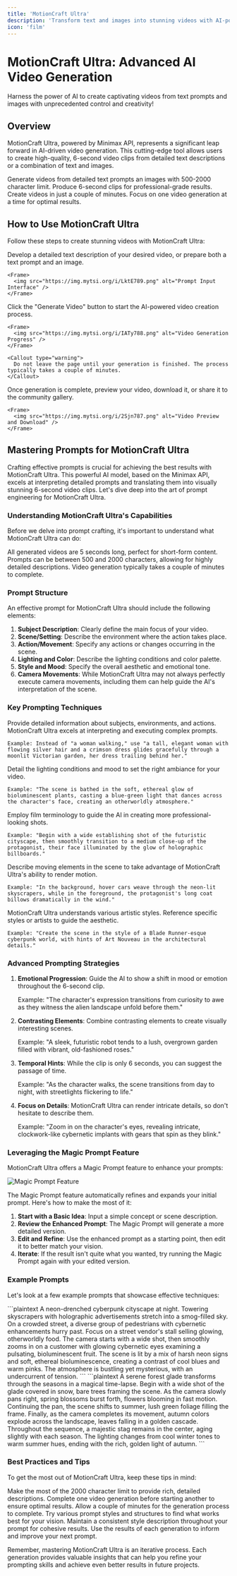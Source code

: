 ```yaml
---
title: 'MotionCraft Ultra'
description: 'Transform text and images into stunning videos with AI-powered MotionCraft Ultra'
icon: 'film'
---
```


# MotionCraft Ultra: Advanced AI Video Generation

<Tip>
  Harness the power of AI to create captivating videos from text prompts and images with unprecedented control and creativity!
</Tip>

## Overview

MotionCraft Ultra, powered by Minimax API, represents a significant leap forward in AI-driven video generation. This cutting-edge tool allows users to create high-quality, 6-second video clips from detailed text descriptions or a combination of text and images.

<CardGroup cols={2}>
  <Card title="High Prompt Context" icon="keyboard">
    Generate videos from detailed text prompts an images with 500-2000 character limit.
  </Card>
  <Card title="High-Quality Output" icon="star">
    Produce 6-second clips for professional-grade results.
  </Card>
  <Card title="Quick Generation" icon="bolt">
    Create videos in just a couple of minutes.
  </Card>
  <Card title="Single Queue" icon="list-ol">
    Focus on one video generation at a time for optimal results.
  </Card>
</CardGroup>

## How to Use MotionCraft Ultra

Follow these steps to create stunning videos with MotionCraft Ultra:

<Steps>
  <Step title="Craft Your Prompt" icon="pen-fancy">
    Develop a detailed text description of your desired video, or prepare both a text prompt and an image.
    
    <Frame>
      <img src="https://img.mytsi.org/i/LktE789.png" alt="Prompt Input Interface" />
    </Frame>
  </Step>
  
  <Step title="Generate Video" icon="play">
    Click the "Generate Video" button to start the AI-powered video creation process.
    
    <Frame>
      <img src="https://img.mytsi.org/i/IATy788.png" alt="Video Generation Progress" />
    </Frame>
    
    <Callout type="warning">
      Do not leave the page until your generation is finished. The process typically takes a couple of minutes.
    </Callout>
  </Step>
  
  <Step title="Review and Download" icon="eye">
    Once generation is complete, preview your video, download it, or share it to the community gallery.
    
    <Frame>
      <img src="https://img.mytsi.org/i/2Sjn787.png" alt="Video Preview and Download" />
    </Frame>
  </Step>
</Steps>

## Mastering Prompts for MotionCraft Ultra

Crafting effective prompts is crucial for achieving the best results with MotionCraft Ultra. This powerful AI model, based on the Minimax API, excels at interpreting detailed prompts and translating them into visually stunning 6-second video clips. Let's dive deep into the art of prompt engineering for MotionCraft Ultra.

### Understanding MotionCraft Ultra's Capabilities

Before we delve into prompt crafting, it's important to understand what MotionCraft Ultra can do:

<CardGroup cols={3}>
  <Card title="5-Second Clips" icon="clock">
    All generated videos are 5 seconds long, perfect for short-form content.
  </Card>
  <Card title="Character Limit" icon="text-width">
    Prompts can be between 500 and 2000 characters, allowing for highly detailed descriptions.
  </Card>
  <Card title="Generation Time" icon="hourglass">
    Video generation typically takes a couple of minutes to complete.
  </Card>
</CardGroup>

### Prompt Structure

An effective prompt for MotionCraft Ultra should include the following elements:

1. **Subject Description**: Clearly define the main focus of your video.
2. **Scene/Setting**: Describe the environment where the action takes place.
3. **Action/Movement**: Specify any actions or changes occurring in the scene.
4. **Lighting and Color**: Describe the lighting conditions and color palette.
5. **Style and Mood**: Specify the overall aesthetic and emotional tone.
6. **Camera Movements**: While MotionCraft Ultra may not always perfectly execute camera movements, including them can help guide the AI's interpretation of the scene.

### Key Prompting Techniques

<AccordionGroup>
  <Accordion title="Be Specific and Descriptive" icon="magnifying-glass">
    Provide detailed information about subjects, environments, and actions. MotionCraft Ultra excels at interpreting and executing complex prompts.
    
    Example: Instead of "a woman walking," use "a tall, elegant woman with flowing silver hair and a crimson dress glides gracefully through a moonlit Victorian garden, her dress trailing behind her."
  </Accordion>
  
  <Accordion title="Specify Lighting and Atmosphere" icon="sun">
    Detail the lighting conditions and mood to set the right ambiance for your video.
    
    Example: "The scene is bathed in the soft, ethereal glow of bioluminescent plants, casting a blue-green light that dances across the character's face, creating an otherworldly atmosphere."
  </Accordion>
  
  <Accordion title="Use Cinematic Language" icon="film">
    Employ film terminology to guide the AI in creating more professional-looking shots.
    
    Example: "Begin with a wide establishing shot of the futuristic cityscape, then smoothly transition to a medium close-up of the protagonist, their face illuminated by the glow of holographic billboards."
  </Accordion>
  
  <Accordion title="Incorporate Dynamic Elements" icon="wind">
    Describe moving elements in the scene to take advantage of MotionCraft Ultra's ability to render motion.
    
    Example: "In the background, hover cars weave through the neon-lit skyscrapers, while in the foreground, the protagonist's long coat billows dramatically in the wind."
  </Accordion>
  
  <Accordion title="Style and Artistic References" icon="palette">
    MotionCraft Ultra understands various artistic styles. Reference specific styles or artists to guide the aesthetic.
    
    Example: "Create the scene in the style of a Blade Runner-esque cyberpunk world, with hints of Art Nouveau in the architectural details."
  </Accordion>
</AccordionGroup>

### Advanced Prompting Strategies

1. **Emotional Progression**: Guide the AI to show a shift in mood or emotion throughout the 6-second clip.
   
   Example: "The character's expression transitions from curiosity to awe as they witness the alien landscape unfold before them."

2. **Contrasting Elements**: Combine contrasting elements to create visually interesting scenes.
   
   Example: "A sleek, futuristic robot tends to a lush, overgrown garden filled with vibrant, old-fashioned roses."

3. **Temporal Hints**: While the clip is only 6 seconds, you can suggest the passage of time.
   
   Example: "As the character walks, the scene transitions from day to night, with streetlights flickering to life."

4. **Focus on Details**: MotionCraft Ultra can render intricate details, so don't hesitate to describe them.
   
   Example: "Zoom in on the character's eyes, revealing intricate, clockwork-like cybernetic implants with gears that spin as they blink."

### Leveraging the Magic Prompt Feature

MotionCraft Ultra offers a Magic Prompt feature to enhance your prompts:

<Frame>
  <img src="https://img.mytsi.org/i/roUC789.png" alt="Magic Prompt Feature" />
</Frame>

The Magic Prompt feature automatically refines and expands your initial prompt. Here's how to make the most of it:

1. **Start with a Basic Idea**: Input a simple concept or scene description.
2. **Review the Enhanced Prompt**: The Magic Prompt will generate a more detailed version.
3. **Edit and Refine**: Use the enhanced prompt as a starting point, then edit it to better match your vision.
4. **Iterate**: If the result isn't quite what you wanted, try running the Magic Prompt again with your edited version.

### Example Prompts

Let's look at a few example prompts that showcase effective techniques:

  <CodeBlock title="Cyberpunk City">
    ```plaintext
    A neon-drenched cyberpunk cityscape at night. Towering skyscrapers with holographic advertisements 
    stretch into a smog-filled sky. On a crowded street, a diverse group of pedestrians with 
    cybernetic enhancements hurry past. Focus on a street vendor's stall selling glowing, 
    otherworldly food. The camera starts with a wide shot, then smoothly zooms in on a customer 
    with glowing cybernetic eyes examining a pulsating, bioluminescent fruit. The scene is lit by 
    a mix of harsh neon signs and soft, ethereal bioluminescence, creating a contrast of cool blues 
    and warm pinks. The atmosphere is bustling yet mysterious, with an undercurrent of tension.
    ```
  </CodeBlock>
  
  <CodeBlock title="Nature Transformation">
    ```plaintext
    A serene forest glade transforms through the seasons in a magical time-lapse. Begin with a 
    wide shot of the glade covered in snow, bare trees framing the scene. As the camera slowly 
    pans right, spring blossoms burst forth, flowers blooming in fast motion. Continuing the 
    pan, the scene shifts to summer, lush green foliage filling the frame. Finally, as the 
    camera completes its movement, autumn colors explode across the landscape, leaves falling 
    in a golden cascade. Throughout the sequence, a majestic stag remains in the center, aging 
    slightly with each season. The lighting changes from cool winter tones to warm summer hues, 
    ending with the rich, golden light of autumn.
    ```
  </CodeBlock>

### Best Practices and Tips

To get the most out of MotionCraft Ultra, keep these tips in mind:

<CardGroup cols={2}>
  <Card title="Utilize Full Character Limit" icon="text-width">
    Make the most of the 2000 character limit to provide rich, detailed descriptions.
  </Card>
  <Card title="Focus on One Generation" icon="crosshairs">
    Complete one video generation before starting another to ensure optimal results.
  </Card>
  <Card title="Be Patient" icon="clock">
    Allow a couple of minutes for the generation process to complete.
  </Card>
  <Card title="Experiment with Prompts" icon="flask">
    Try various prompt styles and structures to find what works best for your vision.
  </Card>
  <Card title="Use Consistent Style" icon="palette">
    Maintain a consistent style description throughout your prompt for cohesive results.
  </Card>
  <Card title="Iterate and Refine" icon="rotate">
    Use the results of each generation to inform and improve your next prompt.
  </Card>
</CardGroup>

Remember, mastering MotionCraft Ultra is an iterative process. Each generation provides valuable insights that can help you refine your prompting skills and achieve even better results in future projects.